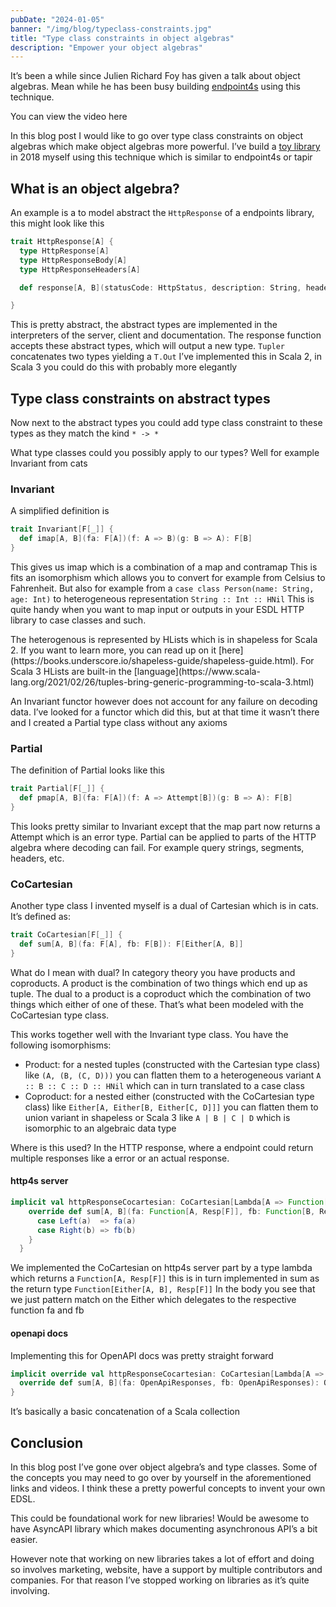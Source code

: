 ```yaml
---
pubDate: "2024-01-05"
banner: "/img/blog/typeclass-constraints.jpg"
title: "Type class constraints in object algebras"
description: "Empower your object algebras"
---
```


It’s been a while since Julien Richard Foy has given a talk about object algebras. Mean while he has been busy building [endpoint4s](https://github.com/endpoints4s/endpoints4s/) using this technique.

You can view the video here

<YouTubePlayer 
      videoId="snbsYyBS4Bs" 
      title="Object algebras"
      autoplay={false} muted={false} />

In this blog post I would like to go over type class constraints on object algebras which make object algebras more powerful. I’ve build a [toy library](https://github.com/Fristi/itinere) in 2018 myself using this technique which is similar to endpoint4s or tapir

## What is an object algebra?

An example is a to model abstract the `HttpResponse` of a endpoints library, this might look like this

```scala
trait HttpResponse[A] {
  type HttpResponse[A]
  type HttpResponseBody[A]
  type HttpResponseHeaders[A]

  def response[A, B](statusCode: HttpStatus, description: String, headers: HttpResponseHeaders[A] = emptyResponseHeaders, entity: HttpResponseEntity[B])(implicit T: Tupler[A, B]): HttpResponse[T.Out]

}
```

This is pretty abstract, the abstract types are implemented in the interpreters of the server, client and documentation. The response function accepts these abstract types, which will output a new type. `Tupler` concatenates two types yielding a `T.Out` I’ve implemented this in Scala 2, in Scala 3 you could do this with probably more elegantly

## Type class constraints on abstract types

Now next to the abstract types you could add type class constraint to these types as they match the kind `* -> *`

What type classes could you possibly apply to our types? Well for example Invariant from cats

### Invariant

A simplified definition is

```scala
trait Invariant[F[_]] {
  def imap[A, B](fa: F[A])(f: A => B)(g: B => A): F[B]
}
```

This gives us imap which is a combination of a map and contramap This is fits an isomorphism which allows you to convert for example from Celsius to Fahrenheit. But also for example from a `case class Person(name: String, age: Int)` to heterogeneous representation `String :: Int :: HNil` This is quite handy when you want to map input or outputs in your ESDL HTTP library to case classes and such.

<Aside variant="tip">
  The heterogenous is represented by HLists which is in shapeless for Scala 2.
  If you want to learn more, you can read up on it
  [here](https://books.underscore.io/shapeless-guide/shapeless-guide.html). For
  Scala 3 HLists are built-in the
  [language](https://www.scala-lang.org/2021/02/26/tuples-bring-generic-programming-to-scala-3.html)
</Aside>

An Invariant functor however does not account for any failure on decoding data. I’ve looked for a functor which did this, but at that time it wasn’t there and I created a Partial type class without any axioms

### Partial

The definition of Partial looks like this

```scala
trait Partial[F[_]] {
  def pmap[A, B](fa: F[A])(f: A => Attempt[B])(g: B => A): F[B]
}
```

This looks pretty similar to Invariant except that the map part now returns a Attempt which is an error type. Partial can be applied to parts of the HTTP algebra where decoding can fail. For example query strings, segments, headers, etc.

### CoCartesian

Another type class I invented myself is a dual of Cartesian which is in cats. It’s defined as:

```scala
trait CoCartesian[F[_]] {
  def sum[A, B](fa: F[A], fb: F[B]): F[Either[A, B]]
}
```

What do I mean with dual? In category theory you have products and coproducts. A product is the combination of two things which end up as tuple. The dual to a product is a coproduct which the combination of two things which either of one of these. That’s what been modeled with the CoCartesian type class.

This works together well with the Invariant type class. You have the following isomorphisms:

- Product: for a nested tuples (constructed with the Cartesian type class) like `(A, (B, (C, D)))` you can flatten them to a heterogeneous variant `A :: B :: C :: D :: HNil` which can in turn translated to a case class
- Coproduct: for a nested either (constructed with the CoCartesian type class) like `Either[A, Either[B, Either[C, D]]]` you can flatten them to union variant in shapeless or Scala 3 like `A | B | C | D` which is isomorphic to an algebraic data type

Where is this used? In the HTTP response, where a endpoint could return multiple responses like a error or an actual response.

#### http4s server

```scala
implicit val httpResponseCocartesian: CoCartesian[Lambda[A => Function[A, Resp[F]]]] = new CoCartesian[Function[?, Resp[F]]] {
    override def sum[A, B](fa: Function[A, Resp[F]], fb: Function[B, Resp[F]]): Function[Either[A, B], Resp[F]] = {
      case Left(a)  => fa(a)
      case Right(b) => fb(b)
    }
  }
```

We implemented the CoCartesian on http4s server part by a type lambda which returns a `Function[A, Resp[F]]` this is in turn implemented in sum as the return type `Function[Either[A, B], Resp[F]]` In the body you see that we just pattern match on the Either which delegates to the respective function fa and fb

#### openapi docs

Implementing this for OpenAPI docs was pretty straight forward

```scala
implicit override val httpResponseCocartesian: CoCartesian[Lambda[A => OpenApiResponses]] = new CoCartesian[Lambda[A => OpenApiResponses]] {
  override def sum[A, B](fa: OpenApiResponses, fb: OpenApiResponses): OpenApiResponses = OpenApiResponses(fa.byStatusCode ++ fb.byStatusCode)
}
```

It’s basically a basic concatenation of a Scala collection

## Conclusion

In this blog post I’ve gone over object algebra’s and type classes. Some of the concepts you may need to go over by yourself in the aforementioned links and videos. I think these a pretty powerful concepts to invent your own EDSL.

This could be foundational work for new libraries! Would be awesome to have AsyncAPI library which makes documenting asynchronous API’s a bit easier.

However note that working on new libraries takes a lot of effort and doing so involves marketing, website, have a support by multiple contributors and companies. For that reason I’ve stopped working on libraries as it’s quite involving.
